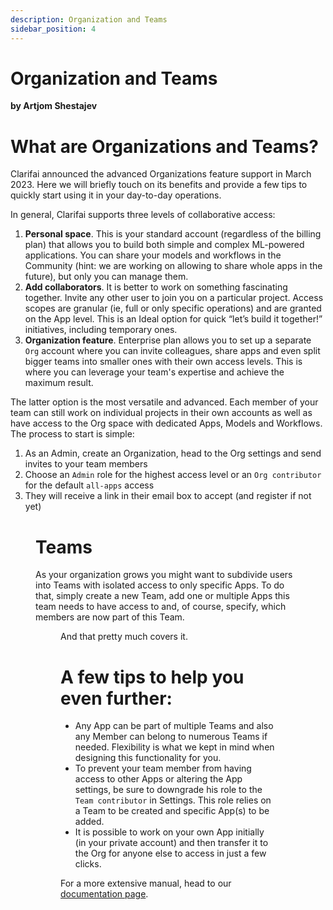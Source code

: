 ```yaml
---
description: Organization and Teams
sidebar_position: 4
---
```



# Organization and Teams

**by Artjom Shestajev**

# What are Organizations and Teams?

Clarifai announced the advanced Organizations feature support in March 2023. Here we will briefly touch on its benefits and provide a few tips to quickly start using it in your day-to-day operations.

In general, Clarifai supports three levels of collaborative access:

1. **Personal space**. This is your standard account (regardless of the billing plan) that allows you to build both simple and complex ML-powered applications. You can share your models and workflows in the Community (hint: we are working on allowing to share whole apps in the future), but only you can manage them.
2. **Add collaborators**. It is better to work on something fascinating together. Invite any other user to join you on a particular project. Access scopes are granular (ie, full or only specific operations) and are granted on the App level.  This is an Ideal option for quick “let’s build it together!” initiatives, including temporary ones.
3. **Organization feature**. Enterprise plan allows you to set up a separate `Org` account where you can invite colleagues, share apps and even split bigger teams into smaller ones with their own access levels. This is where you can leverage your team's expertise and achieve the maximum result.

The latter option is the most versatile and advanced. Each member of your team can still work on individual projects in their own accounts as well as have access to the Org space with dedicated Apps, Models and Workflows. The process to start is simple:


1. As an Admin, create an Organization, head to the Org settings and send invites to your team members
2. Choose an `Admin` role for the highest access level or an `Org contributor` for the default `all-apps` access  
3. They will receive a link in their email box to accept (and register if not yet)


<Figure
    caption="Organization member detail"
    src="img/orgs_and_teams/image1.png"
/>

# Teams

As your organization grows you might want to subdivide users into Teams with isolated access to only specific Apps. To do that, simply create a new Team, add one or multiple Apps this team needs to have access to and, of course, specify, which members are now part of this Team. 

<Figure
    caption="Team management"
    src="img/orgs_and_teams/image2.png"
/>

And that pretty much covers it.

# A few tips to help you even further:

* Any App can be part of multiple Teams and also any Member can belong to numerous Teams if needed. Flexibility is what we kept in mind when designing this functionality for you.
* To prevent your team member from having access to other Apps or altering the App settings, be sure to downgrade his role to the `Team contributor` in Settings. This role relies on a Team to be created and specific App(s) to be added.
* It is possible to work on your own App initially (in your private account) and then transfer it to the Org for anyone else to access in just a few clicks. 

For a more extensive manual, head to our [documentation page](https://docs.clarifai.com/portal-guide/clarifai-organizations).



